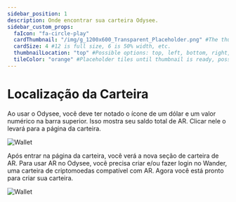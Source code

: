 ```yaml
---
sidebar_position: 1
description: Onde encontrar sua carteira Odysee.
sidebar_custom_props:
  faIcon: "fa-circle-play"
  cardThumbnail: "/img/g_1200x600_Transparent_Placeholder.png" #The thumbnail on the category card.
  cardSize: 4 #12 is full size, 6 is 50% width, etc.
  thumbnailLocation: "top" #Possible options: top, left, bottom, right, none
  tileColor: "orange" #Placeholder tiles until thumbnail is ready, possible options: blue, cream, darkpurple, lightpurple, mauve, orange, pink, none
---
```


# Localização da Carteira

Ao usar o Odysee, você deve ter notado o ícone de um dólar e um valor numérico na barra superior. Isso mostra seu saldo total de AR. Clicar nele o levará para a página da carteira.

![Wallet](https://thumbs.odycdn.com/e6e0da12567980d225af59fdfb317f86.webp)

Após entrar na página da carteira, você verá a nova seção de carteira de AR. Para usar AR no Odysee, você precisa criar e/ou fazer login no Wander, uma carteira de criptomoedas compatível com AR. Agora você está pronto para criar sua carteira.

![Wallet](https://thumbs.odycdn.com/182939910a572c0aabb2ef39477fe4b0.webp)
